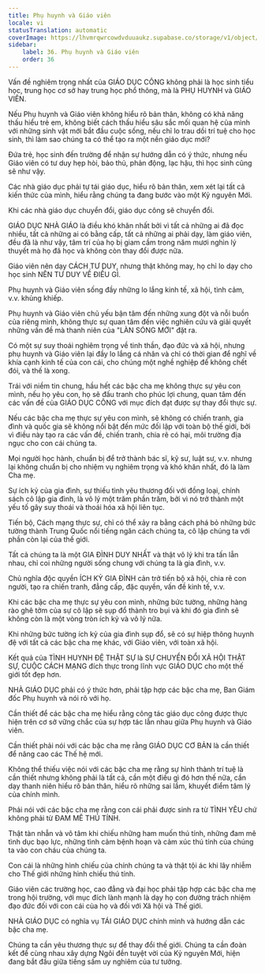 ```yaml
---
title: Phụ huynh và Giáo viên
locale: vi
statusTranslation: automatic
coverImage: https://lhvmrqwrcowdvduuaukz.supabase.co/storage/v1/object/public/strapi-uploads/small_cover-educacion-fundamental.webp-2d51a7828a2b1309555be27f7e2a61a0.webp
sidebar:
    label: 36. Phụ huynh và Giáo viên
    order: 36
---
```

Vấn đề nghiêm trọng nhất của GIÁO DỤC CÔNG không phải là học sinh tiểu học, trung học cơ sở hay trung học phổ thông, mà là PHỤ HUYNH và GIÁO VIÊN.

Nếu Phụ huynh và Giáo viên không hiểu rõ bản thân, không có khả năng thấu hiểu trẻ em, không biết cách thấu hiểu sâu sắc mối quan hệ của mình với những sinh vật mới bắt đầu cuộc sống, nếu chỉ lo trau dồi trí tuệ cho học sinh, thì làm sao chúng ta có thể tạo ra một nền giáo dục mới?

Đứa trẻ, học sinh đến trường để nhận sự hướng dẫn có ý thức, nhưng nếu Giáo viên có tư duy hẹp hòi, bảo thủ, phản động, lạc hậu, thì học sinh cũng sẽ như vậy.

Các nhà giáo dục phải tự tái giáo dục, hiểu rõ bản thân, xem xét lại tất cả kiến thức của mình, hiểu rằng chúng ta đang bước vào một Kỷ nguyên Mới.

Khi các nhà giáo dục chuyển đổi, giáo dục công sẽ chuyển đổi.

GIÁO DỤC NHÀ GIÁO là điều khó khăn nhất bởi vì tất cả những ai đã đọc nhiều, tất cả những ai có bằng cấp, tất cả những ai phải dạy, làm giáo viên, đều đã là như vậy, tâm trí của họ bị giam cầm trong năm mươi nghìn lý thuyết mà họ đã học và không còn thay đổi được nữa.

Giáo viên nên dạy CÁCH TƯ DUY, nhưng thật không may, họ chỉ lo dạy cho học sinh NÊN TƯ DUY VỀ ĐIỀU GÌ.

Phụ huynh và Giáo viên sống đầy những lo lắng kinh tế, xã hội, tình cảm, v.v. khủng khiếp.

Phụ huynh và Giáo viên chủ yếu bận tâm đến những xung đột và nỗi buồn của riêng mình, không thực sự quan tâm đến việc nghiên cứu và giải quyết những vấn đề mà thanh niên của "LÀN SÓNG MỚI" đặt ra.

Có một sự suy thoái nghiêm trọng về tinh thần, đạo đức và xã hội, nhưng phụ huynh và Giáo viên lại đầy lo lắng cá nhân và chỉ có thời gian để nghĩ về khía cạnh kinh tế của con cái, cho chúng một nghề nghiệp để không chết đói, và thế là xong.

Trái với niềm tin chung, hầu hết các bậc cha mẹ không thực sự yêu con mình, nếu họ yêu con, họ sẽ đấu tranh cho phúc lợi chung, quan tâm đến các vấn đề của GIÁO DỤC CÔNG với mục đích đạt được sự thay đổi thực sự.

Nếu các bậc cha mẹ thực sự yêu con mình, sẽ không có chiến tranh, gia đình và quốc gia sẽ không nổi bật đến mức đối lập với toàn bộ thế giới, bởi vì điều này tạo ra các vấn đề, chiến tranh, chia rẽ có hại, môi trường địa ngục cho con cái chúng ta.

Mọi người học hành, chuẩn bị để trở thành bác sĩ, kỹ sư, luật sư, v.v. nhưng lại không chuẩn bị cho nhiệm vụ nghiêm trọng và khó khăn nhất, đó là làm Cha mẹ.

Sự ích kỷ của gia đình, sự thiếu tình yêu thương đối với đồng loại, chính sách cô lập gia đình, là vô lý một trăm phần trăm, bởi vì nó trở thành một yếu tố gây suy thoái và thoái hóa xã hội liên tục.

Tiến bộ, Cách mạng thực sự, chỉ có thể xảy ra bằng cách phá bỏ những bức tường thành Trung Quốc nổi tiếng ngăn cách chúng ta, cô lập chúng ta với phần còn lại của thế giới.

Tất cả chúng ta là một GIA ĐÌNH DUY NHẤT và thật vô lý khi tra tấn lẫn nhau, chỉ coi những người sống chung với chúng ta là gia đình, v.v.

Chủ nghĩa độc quyền ÍCH KỶ GIA ĐÌNH cản trở tiến bộ xã hội, chia rẽ con người, tạo ra chiến tranh, đẳng cấp, đặc quyền, vấn đề kinh tế, v.v.

Khi các bậc cha mẹ thực sự yêu con mình, những bức tường, những hàng rào ghê tởm của sự cô lập sẽ sụp đổ thành tro bụi và khi đó gia đình sẽ không còn là một vòng tròn ích kỷ và vô lý nữa.

Khi những bức tường ích kỷ của gia đình sụp đổ, sẽ có sự hiệp thông huynh đệ với tất cả các bậc cha mẹ khác, với Giáo viên, với toàn xã hội.

Kết quả của TÌNH HUYNH ĐỆ THẬT SỰ là SỰ CHUYỂN ĐỔI XÃ HỘI THẬT SỰ, CUỘC CÁCH MẠNG đích thực trong lĩnh vực GIÁO DỤC cho một thế giới tốt đẹp hơn.

NHÀ GIÁO DỤC phải có ý thức hơn, phải tập hợp các bậc cha mẹ, Ban Giám đốc Phụ huynh và nói rõ với họ.

Cần thiết để các bậc cha mẹ hiểu rằng công tác giáo dục công được thực hiện trên cơ sở vững chắc của sự hợp tác lẫn nhau giữa Phụ huynh và Giáo viên.

Cần thiết phải nói với các bậc cha mẹ rằng GIÁO DỤC CƠ BẢN là cần thiết để nâng cao các Thế hệ mới.

Không thể thiếu việc nói với các bậc cha mẹ rằng sự hình thành trí tuệ là cần thiết nhưng không phải là tất cả, cần một điều gì đó hơn thế nữa, cần dạy thanh niên hiểu rõ bản thân, hiểu rõ những sai lầm, khuyết điểm tâm lý của chính mình.

Phải nói với các bậc cha mẹ rằng con cái phải được sinh ra từ TÌNH YÊU chứ không phải từ ĐAM MÊ THÚ TÍNH.

Thật tàn nhẫn và vô tâm khi chiếu những ham muốn thú tính, những đam mê tình dục bạo lực, những tình cảm bệnh hoạn và cảm xúc thú tính của chúng ta vào con cháu của chúng ta.

Con cái là những hình chiếu của chính chúng ta và thật tội ác khi lây nhiễm cho Thế giới những hình chiếu thú tính.

Giáo viên các trường học, cao đẳng và đại học phải tập hợp các bậc cha mẹ trong hội trường, với mục đích lành mạnh là dạy họ con đường trách nhiệm đạo đức đối với con cái của họ và đối với Xã hội và Thế giới.

NHÀ GIÁO DỤC có nghĩa vụ TÁI GIÁO DỤC chính mình và hướng dẫn các bậc cha mẹ.

Chúng ta cần yêu thương thực sự để thay đổi thế giới. Chúng ta cần đoàn kết để cùng nhau xây dựng Ngôi đền tuyệt vời của Kỷ nguyên Mới, hiện đang bắt đầu giữa tiếng sấm uy nghiêm của tư tưởng.

